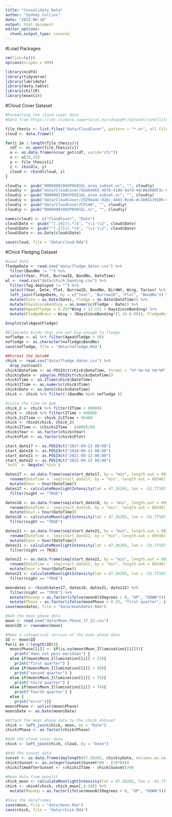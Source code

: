 ```yaml
---
title: "Consolidate Data"
author: "Sydney Collins"
date: "2023-06-10"
output: html_document
editor_options: 
  chunk_output_type: console
---
```


#Load Packages
```r
rm(list=ls())
options(scipen = 999)

library(ncdf4)
library(tidyverse)
library(lubridate)
library(data.table)
library(chillR)
library(moonlit)
```

#Cloud Cover Dataset
```r
#Formatting the cloud cover data
#Data from https://cds.climate.copernicus.eu/cdsapp#!/dataset/satellite-cloud-properties?tab=form

file_thesis <- list.files("data/CloudCover", pattern = "*.nc", all.files = TRUE, full.names = TRUE)
cloud <- data.frame()

for(i in 1:length(file_thesis)){
  cdf <- nc_open(file_thesis[i])
  a <- as.data.frame(ncvar_get(cdf, varid="cfc"))
  x <- a[29,25]
  y <- file_thesis[i]
  z <- cbind(x, y)
  cloud <- rbind(cloud, z)
}

cloud$y <- gsub("000040019AVPOS01GL_area_subset.nc", "", cloud$y)
cloud$y <- gsub("data/CloudCover/5be64465-46fb-41dd-9a7d-4dc86e088f3c-CFCdm", "", cloud$y)
cloud$y <- gsub("000000219AVPOSE1GL_area_subset.nc", "", cloud$y)
cloud$y <- gsub("data/CloudCover/2929ea4c-02bc-4441-9ce6-dc3805119109-CFCdm", "", cloud$y)
cloud$y <- gsub("data/CloudCover/CFCdm", "", cloud$y)
cloud$y <- gsub("000040019AVPOS01GL.nc", "", cloud$y)

names(cloud) <- c("CloudCover", "Date")
cloud$Date <- gsub("^(.{4})(.*)$", "\\1-\\2", cloud$Date)
cloud$Date <- gsub("^(.{7})(.*)$", "\\1-\\2", cloud$Date)
cloud$Date <- as.Date(cloud$Date)

save(cloud, file = "data/cloud.Rda")
```

#Chick Fledging Dataset
```r
#Load data
fledgeDate <- read.csv("data/fledge_dates.csv") %>%
  filter(BandNo != "") %>%
  select(Year, Plot, BurrowID, BandNo, DateTime)
wl <- read.csv("data/chick_banding.csv") %>%
  filter(Tag.deployed != "") %>%
  select(Year, Date, Plot, BurrowID, BandNo, BirdWt, Wing, Tarsus) %>%
  left_join(fledgeDate, by = c("Year", "BurrowID", "Plot", "BandNo")) %>%
  mutate(Date = as.Date(Date), Fledge = as.Date(DateTime)) %>%
  mutate(DaysSinceBanding = as.numeric(Fledge - Date)) %>%
  mutate(AgeatFledge = 0.297*Wing + 13.521 + DaysSinceBanding) %>%
  mutate(FledgeWLmin = Wing + (DaysSinceBanding*(2.24-0.08)), FledgeWLmax = Wing +(DaysSinceBanding*(2.24+0.08)))

boxplot(wl$AgeatFledge)

#Eliminate birds that are not big enough to fledge
nofledge <- wl %>% filter(AgeatFledge < 56)
nofledge <- as.character(nofledge$BandNo)
save(nofledge, file = "data/nofledge.Rda")
```

```r
##Format the data##
chick <- read.csv("data/fledge_dates.csv") %>%
  drop_na(Count)
chick$DateTime <- as.POSIXct(chick$DateTime, format = "%Y-%m-%d %H:%M")
chick$yDate <- yday(as.POSIXct(chick$DateTime))
chick$Time <- as.ITime(chick$DateTime)
chick$ITime <- as.numeric(chick$Time)
chick$Date <- as.Date(chick$DateTime)
chick <- chick %>% filter(!(BandNo %in% nofledge ))

#scale the time to 6pm
chick_2 <- chick %>% filter(ITime < 60000)
chick <- chick %>% filter(ITime > 60000)
chick_2$ITime <- chick_2$ITime + 86400
chick <- rbind(chick, chick_2)
chick$ITime <- (chick$ITime - 64800)/60
chick$Year <- as.factor(chick$Year)
chick$Plot <- as.factor(chick$Plot)
```

```r
start_date17 <- as.POSIXct("2017-09-13 00:00")
start_date18 <- as.POSIXct("2018-09-13 00:00")
start_date21 <- as.POSIXct("2021-09-13 00:00")
start_date22 <- as.POSIXct("2022-09-13 00:00")
`%ni%` <- Negate(`%in%`)

dates17 <- as.data.frame(seq(start_date17, by = "min", length.out = 89340)) %>%
  rename(DateTime = `seq(start_date17, by = "min", length.out = 89340)`) %>%
  mutate(hour = hour(DateTime))
dates17 <- calculateMoonlightIntensity(lat = 47.26265, lon = -52.77187, date = dates17$DateTime, e = 0.26) %>%
  filter(night == "TRUE")

dates18 <- as.data.frame(seq(start_date18, by = "min", length.out = 89340)) %>%
  rename(DateTime = `seq(start_date18, by = "min", length.out = 89340)`) %>%
  mutate(hour = hour(DateTime))
dates18 <- calculateMoonlightIntensity(lat = 47.26265, lon = -52.77187, date = dates18$DateTime, e = 0.26) %>%
  filter(night == "TRUE")

dates21 <- as.data.frame(seq(start_date21, by = "min", length.out = 89340)) %>%
  rename(DateTime = `seq(start_date21, by = "min", length.out = 89340)`) %>%
  mutate(hour = hour(DateTime))
dates21 <- calculateMoonlightIntensity(lat = 47.26265, lon = -52.77187, date = dates21$DateTime, e = 0.26) %>%
  filter(night == TRUE)

dates22 <- as.data.frame(seq(start_date22, by = "min", length.out = 89340)) %>%
  rename(DateTime = `seq(start_date22, by = "min", length.out = 89340)`) %>%
  mutate(hour = hour(DateTime))
dates22 <- calculateMoonlightIntensity(lat = 47.26265, lon = -52.77187, date = dates22$DateTime, e = 0.26) %>%
  filter(night == "TRUE")

moondates <- rbind(dates17, dates18, dates21, dates22) %>%
  filter(night == "TRUE") %>%
  mutate(MoonUp = as.factor(ifelse(moonAltDegrees > 0, "UP", "DOWN"))) %>%
  mutate(Phase = as.factor(ifelse(moonPhase < 0.25, "first quarter", ifelse(moonPhase < 0.5, "second quarter", ifelse(moonPhase < 0.75, "third quarter", "fourth quarter")))))
save(moondates, file = "data/moondates.Rda")
```

```r
#Add the moon phase data
moon <- read.csv("data/Moon_Phase_17_22.csv")
moon$ID <- rownames(moon)

#Make a categorical version of the moon phase data
ID <- moon$ID
for(i in 1:length(ID)){
  moon$Phase[[i]] <- if(is.na(moon$Moon_Illumination[[i]])){
    print("does not pass meridian") }
  else if(moon$Moon_Illumination[[i]] < 25){
    print("first quarter") }
  else if(moon$Moon_Illumination[[i]] < 50){
    print("second quarter") } 
  else if(moon$Moon_Illumination[[i]] < 75){
    print("third quarter") }
  else if(moon$Moon_Illumination[[i]] > 74){
    print("fourth quarter") }
  else {
    print("error")}}
moon$Phase <- unlist(moon$Phase)
moon$Date <- as.Date(moon$Date)

#Attach the moon phase data to the chick dataset
chick <- left_join(chick, moon, by = "Date")
chick$Phase <- as.factor(chick$Phase)

#Add the cloud cover data
chick <- left_join(chick, cloud, by = "Date")

#Add the sunset data
sunset <- as.data.frame(daylength(47.26265, chick$yDate, notimes.as.na = FALSE))
chick$Sunset <- as.integer(sunset$Sunset*60 - (18*60))
chick$TimeAfterSunset <- (chick$ITime - chick$Sunset)/60

#Moon data from moonlit
chick_moon <- calculateMoonlightIntensity(lat = 47.26265, lon = -52.77187, date = chick$DateTime, e = 0.26)
chick <- cbind(chick, chick_moon[,4:10]) %>%
  mutate(MoonUp = as.factor(ifelse(moonAltDegrees > 0, "UP", "DOWN")))

#Save the dataframes
save(moon, file = "data/moon.Rda")
save(chick, file = "data/chick.Rda")
```